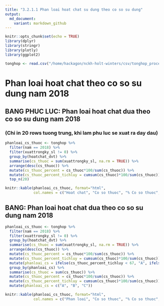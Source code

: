 ```yaml
---
title: "3.2.1.1 Phan loai hoat chat su dung theo co so su dung"
output:
  md_document:
    variant: markdown_github
---
```


```r
knitr::opts_chunk$set(echo = TRUE)
library(dplyr)
library(stringr)
library(plotly)
library(ggplot2)
```


```r
tonghop <- read.csv("/home/hackagon/nckh-holt-winters/csv/tonghop_processed.csv", stringsAsFactors = FALSE)
```

# Phan loai hoat chat theo co so su dung nam 2018

## BANG PHUC LUC: Phan loai hoat chat dua theo co so su dung nam 2018
### (Chi in 20 rows tuong trung, khi lam phu luc se xuat ra day dau)
```r
phanloai_cs_thuoc <- tonghop %>%
  filter(nam == 2018) %>%
  filter(xuattrongky_sl != 0) %>%
  group_by(hoatchat_dvt) %>%
  summarise(cs_thuoc = sum(xuattrongky_sl, na.rm = TRUE)) %>%
  arrange(desc(cs_thuoc)) %>%
  mutate(cs_thuoc_percent = cs_thuoc*100/sum(cs_thuoc)) %>%
  mutate(cs_thuoc_percent_tichluy = cumsum(cs_thuoc)*100/sum(cs_thuoc)) %>%
  top_n(20)
```
```r
knitr::kable(phanloai_cs_thuoc, format="html", 
             col.names = c("Hoat chat", "Co so thuoc", "% Co so thuoc", "% tich luy"))
```

## BANG: Phan loai hoat chat dua theo co so su dung nam 2018
```r
phanloai_cs_thuoc <- tonghop %>%
  filter(nam == 2018) %>%
  filter(xuattrongky_sl != 0) %>%
  group_by(hoatchat_dvt) %>%
  summarise(cs_thuoc = sum(xuattrongky_sl, na.rm = TRUE)) %>%
  arrange(desc(cs_thuoc)) %>%
  mutate(cs_thuoc_percent = cs_thuoc*100/sum(cs_thuoc)) %>%
  mutate(cs_thuoc_percent_tichluy = cumsum(cs_thuoc)*100/sum(cs_thuoc)) %>%
  mutate(phanloai_cs = ifelse(cs_thuoc_percent_tichluy < 67, "A", ifelse(cs_thuoc_percent_tichluy < 85, "B", "c"))) %>%
  group_by(phanloai_cs) %>%
  summarise(cs_thuoc = sum(cs_thuoc)) %>%
  mutate(cs_thuoc_percent = cs_thuoc*100/sum(cs_thuoc)) %>%
  mutate(cs_thuoc_percent_tichluy = cumsum(cs_thuoc)*100/sum(cs_thuoc)) %>%
  mutate(phanloai_cs = c("A", "B", "C"))
```

```r
knitr::kable(phanloai_cs_thuoc, format="html", 
             col.names = c("Phan loai", "Co so thuoc", "% Co so thuoc", "% tich luy"))
```